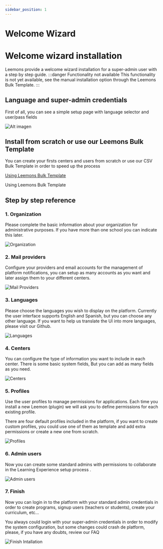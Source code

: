 ```yaml
---
sidebar_position: 1
---
```


# Welcome Wizard

# Welcome wizard installation
Leemons provide a welcome wizard installation for a super-admin user with a step by step guide.
:::danger Functionality not available
This functionality is not yet available, see the manual installation option through the Leemons Bulk Template.
:::

## Language and super-admin credentials

First of all, you can see a simple setup page with language selector and user/pass fields

![Alt imagen](/img/install_foto1.png)

## Install from scratch or use our Leemons Bulk Template

You can create your firsts centers and users from scratch or use our CSV Bulk Template in order to speed up the process

[Using Leemons Bulk Template](https://youtu.be/VuOgdOKOHd8)

Using Leemons Bulk Template

## Step by step reference

### 1. Organization

Please complete the basic information about your organization for administrative purposes. If you have more than one school you can indicate this later.

![Organization](/img/installation_organization.png)

### 2. Mail providers

Configure your providers and email accounts for the management of platform notifications, you can setup as many accounts as you want and later assign them to your different centers.

![Mail Providers](/img/mail_providers.png)

### 3. Languages

Please choose the languages you wish to display on the platform. Currently the user interface supports English and Spanish, but you can choose any other language. If you want to help us translate the UI into more languages, please visit our Github.

![Languages](/img/languajes.png)

### 4. Centers

You can configure the type of information you want to include in each center. There is some basic system fields, But you can add as many fields as you need.

![Centers](/img/Centers.png)

### 5. Profiles

Use the user profiles to manage permissions for applications. Each time you install a new Leemon (plugin) we will ask you to define permissions for each existing profile.

There are four default profiles included in the platform, if you want to create custom profiles, you could use one of them as template and add extra permissions or create a new one from scratch.

![Profiles](/img/profiles.png)

### 6. Admin users

Now you can create some standard admins with permissions to collaborate in the Learning Experience setup process .

![Admin users](/img/admins.png)

### 7. Finish

Now you can login in to the platform with your standard admin credentials in order to create programs, signup users (teachers or students), create your curriculum, etc…

You always could login with your super-admin credentials in order to modify the system configuration, but some changes could crash de platform, please, if you have any doubts, review our FAQ

![Finish Intallation](/img/finish.png)